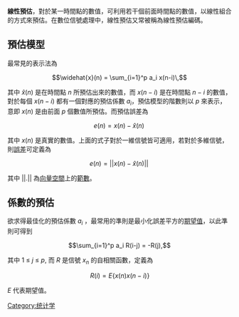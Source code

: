 '''線性預估'''，對於某一時間點的數值，可利用若干個前面時間點的數值，以線性組合的方式來預估。在數位信號處理中，線性預估又常被稱為線性預估編碼。

== 預估模型 ==

最常見的表示法為

:<math>\widehat{x}(n) = \sum_{i=1}^p a_i x(n-i)\,</math>

其中 <math>\widehat{x}(n)</math> 是在時間點 <math>n</math> 所預估出來的數值，而 <math>x(n-i)</math> 是在時間點 <math>n-i</math> 的數值，對於每個 <math>x(n-i)</math> 都有一個對應的預估係數 <math>a_i</math>，預估模型的階數則以 <math>p</math> 來表示，意即 <math>x(n)</math> 是由前面 <math>p</math> 個數值所預估。而預估誤差為

:<math>e(n) = x(n) - \widehat{x}(n)\,</math>

其中 <math>x(n)</math> 是真實的數值。上面的式子對於一維信號皆可適用，若對於多維信號，則[[誤差|誤差]]可定義為

:<math>e(n) = ||x(n) - \widehat{x}(n)||\,</math>

其中 <math>||.||</math> 為[[向量空間|向量空間]]上的[[範數|範數]]。

== 係數的預估 ==

欲求得最佳化的預估係數 <math>a_i</math> ，最常用的準則是最小化誤差平方的[[期望值|期望值]]，以此準則可得到

:<math>\sum_{i=1}^p a_i R(i-j) = -R(j),</math>

其中 1 ≤ ''j'' ≤ ''p'', 而 ''R'' 是信號 ''x''<sub>''n''</sub> 的自相關函數，定義為

:<math>\ R(i) = E\{x(n)x(n-i)\}\,</math>

''E'' 代表期望值。
{{Statistics-stub}}
[[Category:统计学|Category:统计学]]